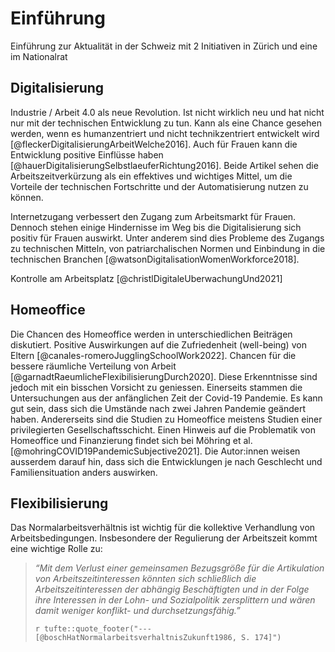 # Einführung

Einführung zur Aktualität in der Schweiz mit 2 Initiativen in Zürich und eine im Nationalrat

## Digitalisierung

Industrie / Arbeit 4.0 als neue Revolution. Ist nicht wirklich neu und hat nicht nur mit der technischen Entwicklung zu tun. Kann als eine Chance gesehen werden, wenn es humanzentriert und nicht technikzentriert entwickelt wird [@fleckerDigitalisierungArbeitWelche2016]. Auch für Frauen kann die Entwicklung positive Einflüsse haben [@hauerDigitalisierungSelbstlaeuferRichtung2016]. Beide Artikel sehen die Arbeitszeitverkürzung als ein effektives und wichtiges Mittel, um die Vorteile der technischen Fortschritte und der Automatisierung nutzen zu können.

Internetzugang verbessert den Zugang zum Arbeitsmarkt für Frauen. Dennoch stehen einige Hindernisse im Weg bis die Digitalisierung sich positiv für Frauen auswirkt. Unter anderem sind dies Probleme des Zugangs zu technischen Mitteln, von patriarchalischen Normen und Einbindung in die technischen Branchen [@watsonDigitalisationWomenWorkforce2018].

Kontrolle am Arbeitsplatz [@christlDigitaleUberwachungUnd2021]

## Homeoffice

Die Chancen des Homeoffice werden in unterschiedlichen Beiträgen diskutiert. Positive Auswirkungen auf die Zufriedenheit (well-being) von Eltern [@canales-romeroJugglingSchoolWork2022]. Chancen für die bessere räumliche Verteilung von Arbeit [@garnadtRaeumlicheFlexibilisierungDurch2020]. Diese Erkenntnisse sind jedoch mit ein bisschen Vorsicht zu geniessen. Einerseits stammen die Untersuchungen aus der anfänglichen Zeit der Covid-19 Pandemie. Es kann gut sein, dass sich die Umstände nach zwei Jahren Pandemie geändert haben. Andererseits sind die Studien zu Homeoffice meistens Studien einer privilegierten Gesellschaftsschicht. Einen Hinweis auf die Problematik von Homeoffice und Finanzierung findet sich bei Möhring et al. [@mohringCOVID19PandemicSubjective2021]. Die Autor:innen weisen ausserdem darauf hin, dass sich die Entwicklungen je nach Geschlecht und Familiensituation anders auswirken.


## Flexibilisierung

Das Normalarbeitsverhältnis ist wichtig für die kollektive Verhandlung von Arbeitsbedingungen. Insbesondere der Regulierung der Arbeitszeit kommt eine wichtige Rolle zu: 

>*"Mit dem Verlust einer
gemeinsamen Bezugsgröße für die Artikulation von Arbeitszeitinteressen könnten sich schließlich die Arbeitszeitinteressen der abhängig Beschäftigten und in der Folge ihre Interessen in der Lohn- und Sozialpolitik zersplittern und wären damit weniger konflikt- und durchsetzungsfähig."*
>
> `r tufte::quote_footer("---[@boschHatNormalarbeitsverhaltnisZukunft1986, S. 174]")`

